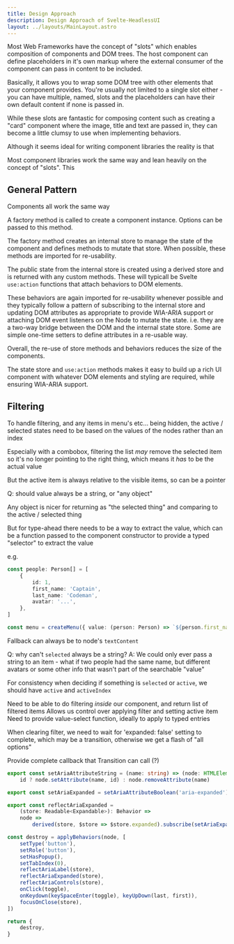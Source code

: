 ```yaml
---
title: Design Approach
description: Design Approach of Svelte-HeadlessUI
layout: ../layouts/MainLayout.astro
---
```


Most Web Frameworks have the concept of "slots" which enables composition of components and DOM trees. The host component can define placeholders in it's own markup where the external consumer of the component can pass in content to be included.

Basically, it allows you to wrap some DOM tree with other elements that your component provides. You're usually not limited to a single slot either - you can have multiple, named, slots and the placeholders can have their own default content if none is passed in.

While these slots are fantastic for composing content such as creating a "card" component where the image, title and text are passed in, they can become a little clumsy to use when implementing behaviors.

Although it seems ideal for writing component libraries the reality is that

Most component libraries work the same way and lean heavily on the concept of "slots". This

## General Pattern

Components all work the same way

A factory method is called to create a component instance. Options can be passed to this method.

The factory method creates an internal store to manage the state of the component and defines methods to mutate that store. When possible, these methods are imported for re-usability.

The public state from the internal store is created using a derived store and is returned with any custom methods. These will typicall be Svelte `use:action` functions that attach behaviors to DOM elements.

These behaviors are again imported for re-usability whenever possible and they typically follow a pattern of subscribing to the internal store and updating DOM attributes as appropriate to provide WIA-ARIA support or attaching DOM event listeners on the Node to mutate the state. i.e. they are a two-way bridge between the DOM and the internal state store. Some are simple one-time setters to define attributes in a re-usable way.

Overall, the re-use of store methods and behaviors reduces the size of the components.

The state store and `use:action` methods makes it easy to build up a rich UI component with whatever DOM elements and styling are required, while ensuring WIA-ARIA support.

## Filtering

To handle filtering, and any items in menu's etc... being hidden, the active / selected states need to be based on the values of the nodes rather than an index

Especially with a combobox, filtering the list _may_ remove the selected item so it's no longer pointing to the right thing, which means it _has_ to be the actual value

But the active item is always relative to the visible items, so can be a pointer

Q: should value always be a string, or "any object"

Any object is nicer for returning as "the selected thing" and comparing to the active / selected thing

But for type-ahead there needs to be a way to extract the value, which can be a function passed to the component constructor to provide a typed "selector" to extract the value

e.g.

```ts
const people: Person[] = [
	{
		id: 1,
		first_name: 'Captain',
		last_name: 'Codeman',
		avatar: '...',
	},
]

const menu = createMenu({ value: (person: Person) => `${person.first_name} ${person.last_name}`.toLowercase() })
```

Fallback can always be to node's `textContent`

Q: why can't `selected` always be a string?
A: We could only ever pass a string to an item - what if two people had the same name, but different avatars or some other info that wasn't part of the searchable "value"

For consistency when deciding if something is `selected` or `active`, we should have `active` and `activeIndex`

Need to be able to do filtering _inside_ our component, and return list of filtered items
Allows us control over applying filter and setting active item
Need to provide value-select function, ideally to apply to typed entries

When clearing filter, we need to wait for 'expanded: false' setting to complete, which may be a transition, otherwise we get a flash of "all options"

Provide complete callback that Transition can call (?)

```ts
export const setAriaAttributeString = (name: string) => (node: HTMLElement) => (id?: string) =>
	id ? node.setAttribute(name, id) : node.removeAttribute(name)

export const setAriaExpanded = setAriaAttributeBoolean('aria-expanded')

export const reflectAriaExpanded =
	(store: Readable<Expandable>): Behavior =>
	node =>
		derived(store, $store => $store.expanded).subscribe(setAriaExpanded(node))

const destroy = applyBehaviors(node, [
	setType('button'),
	setRole('button'),
	setHasPopup(),
	setTabIndex(0),
	reflectAriaLabel(store),
	reflectAriaExpanded(store),
	reflectAriaControls(store),
	onClick(toggle),
	onKeydown(keySpaceEnter(toggle), keyUpDown(last, first)),
	focusOnClose(store),
])

return {
	destroy,
}
```
